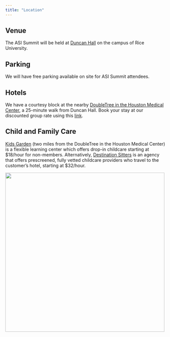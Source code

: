 ```yaml
---
title: "Location"
---
```


## Venue

The ASI Summit will be held at [Duncan Hall](https://maps.app.goo.gl/wSc3XZSS5vgfiXdM9){target="_blank"} on the campus of Rice University.

## Parking

We will have free parking available on site for ASI Summit attendees.

## Hotels

We have a courtesy block at the nearby [DoubleTree in the Houston Medical Center](https://maps.app.goo.gl/5VWrK7cPydD1Be4t7){target="_blank"}, a 25-minute walk from Duncan Hall. Book your stay at our discounted group rate using this [link](https://group.doubletree.com/zxr1f4){target="_blank"}.

## Child and Family Care

[Kids Garden](https://kidsplaygarden.com/houston){target=_blank} (two miles from the DoubleTree in the Houston Medical Center) is a flexible learning center which offers drop-in childcare starting at $18/hour for non-members. Alternatively, [Destination Sitters](https://www.destinationsitters.com/){target=_blank} is an agency that offers prescreened, fully vetted childcare providers who travel to the customer's hotel, starting at $32/hour.

[![](../assets/rice.png){width=500 fig-align="center"}](https://sport.rice.edu/sport-analytics-major){target="_blank"}
